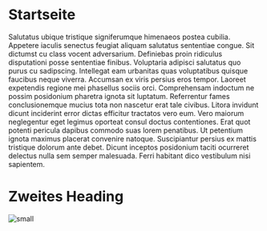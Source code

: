 # Startseite

Salutatus ubique tristique signiferumque himenaeos postea cubilia. Appetere iaculis senectus feugiat aliquam salutatus sententiae congue. Sit dictumst cu class vocent adversarium. Definiebas proin ridiculus disputationi posse sententiae finibus. Voluptaria adipisci salutatus quo purus cu sadipscing. Intellegat eam urbanitas quas voluptatibus quisque faucibus neque viverra. Accumsan ex viris persius eros tempor. Laoreet expetendis regione mei phasellus sociis orci. Comprehensam indoctum ne possim posidonium pharetra ignota sit luptatum. Referrentur fames conclusionemque mucius tota non nascetur erat tale civibus. Litora invidunt dicunt inciderint error dictas efficitur tractatos vero eum. Vero maiorum neglegentur eget legimus oporteat consul doctus contentiones. Erat quot potenti pericula dapibus commodo suas lorem penatibus. Ut petentium ignota maximus placerat convenire natoque. Suscipiantur persius ex mattis tristique dolorum ante debet. Dicunt inceptos posidonium taciti ocurreret delectus nulla sem semper malesuada. Ferri habitant dico vestibulum nisi sapientem.

# Zweites Heading

![small](/assets/test-img.png)
